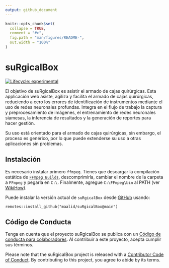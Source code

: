 ```yaml
---
output: github_document
---
```


<!-- README.md is generated from README.Rmd. Please edit that file -->

```r
knitr::opts_chunk$set(
  collapse = TRUE,
  comment = "#>",
  fig.path = "man/figures/README-",
  out.width = "100%"
)
```

# suRgicalBox

<!-- badges: start -->
[![Lifecycle: experimental](https://img.shields.io/badge/lifecycle-experimental-orange.svg)](https://www.tidyverse.org/lifecycle/#experimental)
<!-- badges: end -->

El objetivo de suRgicalBox es asistir el armado de cajas quirúrgicas. Esta applicación web asiste, agiliza y facilita el armado de cajas quirúrgicas, reduciendo a cero los errores de identificación de instrumentos mediante el uso de redes neuronales profundas. Integra en el flujo de trabajo la captura y preprocesamiento de imágenes, el entrenamiento de redes neuronales siamesas, la inferencia de resultados y la generación de reportes para hacer gestión.

Su uso está orientado para el armado de cajas quirúrgicas, sin embargo, el proceso es genérico, por lo que puede extenderse su uso a otras aplicaciones sin problemas.

## Instalación

Es necesario instalar primero `ffmpeg`. Tienes que descargar la compilación estática de [`FFmpeg Builds`](http://ffmpeg-static.acyun.org/), descomprimirla, cambiar el nombre de la carpeta a `FFmpeg` y pegarla en `C:\`. Finalmente, agregue `C:\FFmpeg\bin` al PATH (ver [WikiHow](https://es.wikihow.com/instalar-FFmpeg-en-Windows)).

Puede instalar la versión actual de `suRgicalBox` desde [GitHub](https://CRAN.R-project.org) usando:

```
remotes::install_github("maalid/suRgicalBox@main")
```


## Código de Conducta

Tenga en cuenta que el proyecto suRgicalBox se publica con un [Código de conducta para colaboradores](https://contributor-covenant.org/version/2/0/CODE_OF_CONDUCT.html). Al contribuir a este proyecto, acepta cumplir sus términos.

Please note that the suRgicalBox project is released with a [Contributor Code of Conduct](https://contributor-covenant.org/version/2/0/CODE_OF_CONDUCT.html). By contributing to this project, you agree to abide by its terms.
